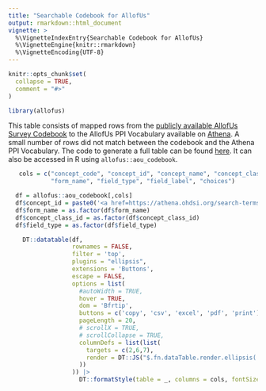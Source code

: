 ```yaml
---
title: "Searchable Codebook for AllofUs"
output: rmarkdown::html_document
vignette: >
  %\VignetteIndexEntry{Searchable Codebook for AllofUs}
  %\VignetteEngine{knitr::rmarkdown}
  %\VignetteEncoding{UTF-8}
---
```


```r
knitr::opts_chunk$set(
  collapse = TRUE,
  comment = "#>"
)
```

<style>
.row>main {
    max-width: 100vw !important;
    width: 94vw !important;
}
.container .template_article {
    max-width: 94vw !important;
}
.container .row {
    justify-content: space-evenly;
}
</style>
```r
library(allofus)
```

This table consists of mapped rows from the [publicly available AllofUs Survey Codebook](https://docs.google.com/spreadsheets/d/1Ey8MScRYZ9QyS4izVYScISLMb62QEhSM-ErbG27dNtw/edit#gid=1832128489)
to the AllofUs PPI Vocabulary available on [Athena](https://athena.ohdsi.org/search-terms/start). A small number of rows did not
match between the codebook and the Athena PPI Vocabulary. The code to generate a full table can be found [here](https://github.com/roux-ohdsi/allofus/blob/main/data-raw/pkg_data.R). It can also be accessed in R using `allofus::aou_codebook`.

```r
   cols = c("concept_code", "concept_id", "concept_name", "concept_class_id",
            "form_name", "field_type", "field_label", "choices")

  df = allofus::aou_codebook[,cols]
  df$concept_id = paste0('<a href=https://athena.ohdsi.org/search-terms/terms/',df$concept_id,' target="_blank">',df$concept_id,'</a>')
  df$form_name = as.factor(df$form_name)
  df$concept_class_id = as.factor(df$concept_class_id)
  df$field_type = as.factor(df$field_type)

    DT::datatable(df,
                  rownames = FALSE,
                  filter = 'top',
                  plugins = "ellipsis",
                  extensions = 'Buttons',
                  escape = FALSE,
                  options = list(
                    #autoWidth = TRUE,
                    hover = TRUE,
                    dom = 'Bfrtip',
                    buttons = c('copy', 'csv', 'excel', 'pdf', 'print'),
                    pageLength = 20,
                    # scrollX = TRUE,
                    # scrollCollapse = TRUE,
                    columnDefs = list(list(
                      targets = c(2,6,7),
                      render = DT::JS("$.fn.dataTable.render.ellipsis( 20, false )")
                    ))
                  )) |>
                    DT::formatStyle(table = _, columns = cols, fontSize = '80%')
```




